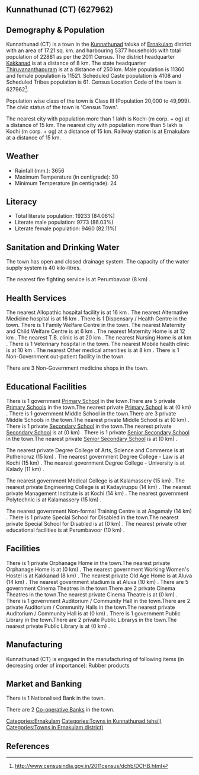 {{Infobox settlement
| name=Kunnathunad (CT)
| native_name=
| native_name_lang=
| other_name=
| nickname=
| settlement_type=Town
| image_skyline=
| image_alt=
| image_caption=
| pushpin_map=India Kerala
| pushpin_label_position=right
| pushpin_map_alt=
| pushpin_map_caption=Location in Kerala, India
| latd=
| latm=
| lats=
| latNS=
| longd=
| longm=
| longs=
| longEW=
| coordinates_display=inline,title
| subdivision_type=Country
| subdivision_name={{flag|India}}
| subdivision_type1=[[States and territories of India|State]]
| subdivision_name1=Kerala 
| subdivision_type2=[[List of districts of India|District]]
| subdivision_name2=Ernakulam
| subdivision_type3=Tahsil
| subdivision_name3=Kunnathunad
| website=
| established_title=<!-- Established -->
| established_date=
| founder=
| named_for=
| government_type=
| governing_body=
| unit_pref=Metric
| area_footnotes=
| area_rank=
| area_total_km2=17.21
| elevation_footnotes=
| elevation_m=
| population_total=22881
| population_as_of=2011
| population_rank=
| population_density_km2=1329
| population_demonym=
| population_footnotes=
| demographics_type1=Languages=
| demographics1_title1=Official=
| demographics1_info1=[[Malayalam language|Malayalam]]
| timezone1=[[Indian Standard Time|IST]]
| utc_offset1==+5:30
| postal_code_type=[[Postal Index Number|PIN]]
| postal_code=
| area_code_type=Telephone code
| area_code=
| registration_plate=
| blank1_name_sec1=Nearest city
| blank1_info_sec1=[[Kochi (m corp. + og) ]]
| blank2_name_sec1=[[Human sex ratio|Sex ratio]]
| blank2_info_sec1=1014
| blank3_name_sec1=Literacy
| blank3_info_sec1=84.06%
| blank1_name_sec2=[[2011 Census of India|2011 census]] code
| blank1_info_sec2=627962
| footnotes=
}}

== Kunnathunad (CT) (627962) ==

== Demography & Population ==

Kunnathunad (CT) is a town in the [[Kunnathunad]] taluka of [[Ernakulam]] district with an area of 17.21 sq. km. and harbouring 5377 households with total population of 22881 as per the 2011 Census. The district headquarter [[Kakkanad]] is at a distance of 8 km. The state headquarter [[Thiruvananthapuram]] is at a distance of 250 km. Male population is 11360 and female population is 11521. Scheduled Caste population is 4108 and Scheduled Tribes population is 61. Census Location Code of the town is 627962<ref>http://www.censusindia.gov.in/2011census/dchb/DCHB.html</ref>.

Population wise class of the town is Class III (Population 20,000 to 49,999).
The civic status of the town is 'Census Town'.

The nearest city with population more than 1 lakh is Kochi (m corp. + og)  at a distance of 15 km. The nearest city with population more than 5 lakh is Kochi (m corp. + og)  at a distance of 15 km. Railway station is at Ernakulam at a distance of 15 km.


== Weather ==  
* Rainfall (mm.): 3656 
* Maximum Temperature (in centigrade): 30
* Minimum Temperature (in centigrade): 24


== Literacy ==  
* Total literate population: 19233 (84.06%)
* Literate male population: 9773 (86.03%)
* Literate female population: 9460 (82.11%)


== Sanitation and Drinking Water ==  
The town has open and closed drainage system.
The capacity of the water supply system is 40 kilo-litres.

The nearest fire fighting service is at Perumbavoor (8 km) .


== Health Services ==
The nearest Allopathic hospital facility is at 16 km .
The nearest Alternative Medicine hospital is at 16 km .
There is 1 Dispensary / Health Centre in the town.
There is 1 Family Welfare Centre in the town.
The nearest Maternity and Child Welfare Centre is at 6 km .
The nearest Maternity Home is at 12 km .
The nearest T.B. clinic is at 20 km .
The nearest Nursing Home is at  km .
There is 1 Veterinary hospital in the town.
The nearest Mobile health clinic is at 10 km .
The nearest Other medical amenities is at 8 km .
There is 1 Non-Government out-patient facility in the town.


There are 3 Non-Government medicine shops in the town.


== Educational Facilities ==
There is 1 government [[Primary School]] in the town.There are 5 private [[Primary School]]s in the town.The nearest private [[Primary School]] is at  (0 km) .
There is 1 government Middle School in the town.There are 3 private Middle Schools in the town.The nearest private Middle School is at  (0 km) .
There is 1 private [[Secondary School]] in the town.The nearest private [[Secondary School]] is at  (0 km) .
There is 1 private [[Senior Secondary School]] in the town.The nearest private [[Senior Secondary School]] is at  (0 km) .
 
 
 
 
 
The nearest private Degree College of Arts, Science and Commerce is at Puthencruz  (15 km) .
The nearest government Degree College - Law is at Kochi (15 km) .
The nearest government Degree College - University is at Kalady (11 km) .
 
The nearest government Medical College is at Kalamassery (15 km) .
The nearest private Engineering College is at Kadayiruppu (14 km) .
The nearest private Management Institute is at Kochi (14 km) .
The nearest government Polytechnic is at Kalamassery (15 km) .
 
The nearest government Non-formal Training Centre is at Angamaly (14 km) .
There is 1 private Special School for Disabled in the town.The nearest private Special School for Disabled is at  (0 km) .
The nearest private other educational facilities is at Perumbavoor (10 km) .


== Facilities ==
There is 1 private Orphanage Home in the town.The nearest private Orphanage Home is at  (0 km) .
The nearest government Working Women's Hostel is at Kakkanad (8 km) .
The nearest private Old Age Home is at Aluva (14 km) .
The nearest government stadium is at Aluva (10 km) .
There are 5 government Cinema Theatres in the town.There are 2 private Cinema Theatres in the town.The nearest private Cinema Theatre is at  (0 km) .
There is 1 government Auditorium / Community Hall in the town.There are 2 private Auditorium / Community Halls in the town.The nearest private Auditorium / Community Hall is at  (0 km) .
There is 1 government Public Library in the town.There are 2 private Public Librarys in the town.The nearest private Public Library is at  (0 km) .


== Manufacturing ==
Kunnathunad (CT) is engaged in the manufacturing of following items (in decreasing order of importance): Rubber products


== Market and Banking ==
There is 1 Nationalised Bank in the town.

There are 2 [[Co-operative Bank]]s in the town.




[[Categories:Ernakulam]]
[[Categories:Towns in Kunnathunad tehsil)]]
[[Categories:Towns in Ernakulam district)]]


== References ==
{{Reflist}}


